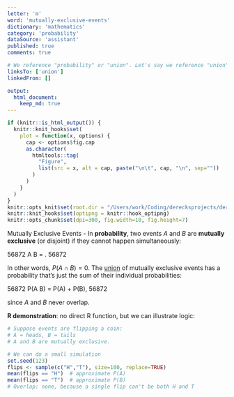 ```yaml
---
letter: 'm'
word: 'mutually-exclusive-events'
dictionary: 'mathematics'
category: 'probability'
dataSource: 'assistant'
published: true
comments: true

# We reference "probability" or "union". Let's say we reference "union".
linksTo: ['union']
linkedFrom: []

output:
  html_document:
    keep_md: true
---
```


```r
if (knitr::is_html_output()) {
  knitr::knit_hooks$set(
    plot = function(x, options) {
      cap <- options$fig.cap
      as.character(
        htmltools::tag(
          "Figure",
          list(src = x, alt = cap, paste("\n\t", cap, "\n", sep=""))
        )
      )
    }
  )
}
knitr::opts_knit$set(root.dir = "/Users/work/Coding/derecksprojects/derecksnotes.com-playground/derecksnotes.com/client/src/app/dictionaries/mathematics/definitions")
knitr::knit_hooks$set(optipng = knitr::hook_optipng)
knitr::opts_chunk$set(dpi=300, fig.width=10, fig.height=7)
```

<a id="mutually-exclusive-events">Mutually Exclusive Events</a> - In **probability**, two events $A$ and $B$ are **mutually exclusive** (or disjoint) if they cannot happen simultaneously:

56872
A \cap B = \varnothing.
56872

In other words, $P(A \cap B) = 0$. The [union](#union) of mutually exclusive events has a probability that’s just the sum of their individual probabilities:

56872
P(A \cup B) = P(A) + P(B),
56872

since $A$ and $B$ never overlap.

**R demonstration**: no direct R function, but we can illustrate logic:

```r
# Suppose events are flipping a coin:
# A = heads, B = tails
# A and B are mutually exclusive.

# We can do a small simulation
set.seed(123)
flips <- sample(c("H","T"), size=100, replace=TRUE)
mean(flips == "H")  # approximate P(A)
mean(flips == "T")  # approximate P(B)
# Overlap: none, because a single flip can't be both H and T
```
